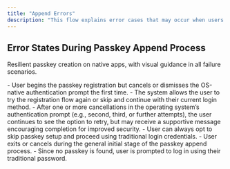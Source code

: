 ```yaml
---
title: "Append Errors"
description: "This flow explains error cases that may occur when users attempt to append a passkey to their account. Proper handling of these errors ensures users can recover smoothly and maintain access to their account."
---
```



## Error States During Passkey Append Process

Resilient passkey creation on native apps, with visual guidance in all failure scenarios.

<Tabs>
<Tab title="iOS">
    <ToolingFrame 
        imageURL="/images/authentication-flow/native-app/append-errorstates-ios-native.png"
        caption="Native: iOS passkey append error states"
        imageName="append-errorstates-ios-native.png"
    />
</Tab>

  <Tab title="Android">
    <ToolingFrame 
        imageURL="/images/authentication-flow/native-app/append-errorstates-android-native.png"
        caption="Native: Android passkey append error states"
        imageName="append-errorstates-android-native.png"
    />
  </Tab>
</Tabs>

<Steps>
    <Step title="Passkey creation aborted during OS prompt (first attempt)">
        - User begins the passkey registration but cancels or dismisses the OS-native authentication prompt the first time.
        - The system allows the user to try the registration flow again or skip and continue with their current login method.
    </Step>
    <Step title="Passkey creation aborted during OS prompt (subsequent attempts)">
        - After one or more cancellations in the operating system’s authentication prompt (e.g., second, third, or further attempts), the user continues to see the option to retry, but may receive a supportive message encouraging completion for improved security.
        - User can always opt to skip passkey setup and proceed using traditional login credentials.
    </Step>
    <Step title="Passkey creation aborted during the append (general) screen">
        - User exits or cancels during the general initial stage of the passkey append process.
        - Since no passkey is found, user is prompted to log in using their traditional password.
    </Step>

</Steps>
